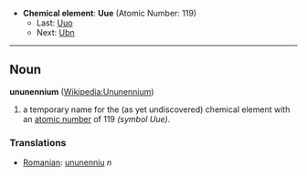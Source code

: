 *'''Chemical element''': '''Uue''' (Atomic Number: 119)
**Last: [[Ununoctium|Uuo]]
**Next: [[Unbinilium|Ubn]]
----
== Noun ==
'''ununennium''' ([[en:Ununennium|Wikipedia:Ununennium]])

# a temporary name for the (as yet undiscovered) chemical element with an [[atomic number]] of 119 ''(symbol Uue)''.

===Translations===
*[[Romanian]]: [[ununenniu]] ''n''